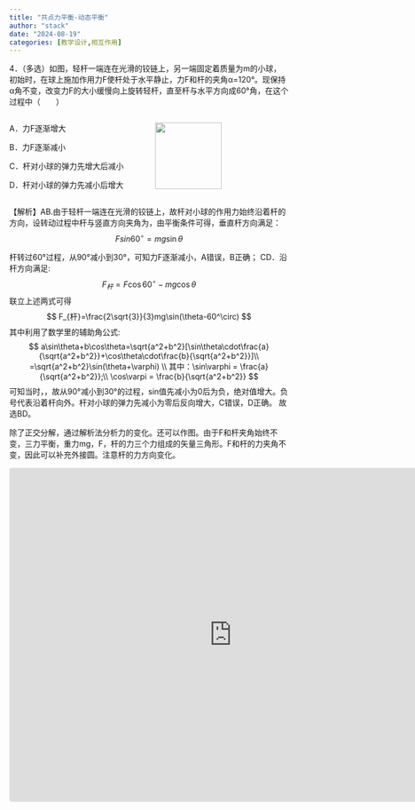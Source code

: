 ```yaml
---
title: "共点力平衡-动态平衡"
author: "stack"
date: "2024-08-19"
categories: [教学设计,相互作用]
---
```


::: callout-note
4．（多选）如图，轻杆一端连在光滑的铰链上，另一端固定着质量为m的小球，初始时，在球上施加作用力F使杆处于水平静止，力F和杆的夹角α=120°。现保持α角不变，改变力F的大小缓慢向上旋转轻杆，直至杆与水平方向成60°角，在这个过程中（　　）

::: columns
::: {.column width="50%"}
A．力F逐渐增大

B．力F逐渐减小

C．杆对小球的弹力先增大后减小

D．杆对小球的弹力先减小后增大
:::

::: {.column width="50%"}
![](images/paste-1.png){fig-align="left" width="120"}
:::
:::

【解析】AB.由于轻杆一端连在光滑的铰链上，故杆对小球的作用力始终沿着杆的方向，设转动过程中杆与竖直方向夹角为，由平衡条件可得，垂直杆方向满足： $$
Fsin60^\circ = mg\sin\theta
$$

杆转过60°过程，从90°减小到30°，可知力F逐渐减小，A错误，B正确； CD．沿杆方向满足: $$
F_{杆}=F\cos60^\circ-mg\cos\theta
$$ 联立上述两式可得 $$
F_{杆}=\frac{2\sqrt{3}}{3}mg\sin(\theta-60^\circ)
$$ 其中利用了数学里的辅助角公式: $$
a\sin\theta+b\cos\theta=\sqrt{a^2+b^2}[\sin\theta\cdot\frac{a}{\sqrt{a^2+b^2}}+\cos\theta\cdot\frac{b}{\sqrt{a^2+b^2}}]\\
=\sqrt{a^2+b^2}\sin(\theta+\varphi) \\
其中：\sin\varphi = \frac{a}{\sqrt{a^2+b^2}};\\
\cos\varpi = \frac{b}{\sqrt{a^2+b^2}}
$$ 可知当时，，故从90°减小到30°的过程，sin值先减小为0后为负，绝对值增大。负号代表沿着杆向外。杆对小球的弹力先减小为零后反向增大，C错误，D正确。 故选BD。
:::

除了正交分解，通过解析法分析力的变化。还可以作图。由于F和杆夹角始终不变，三力平衡，重力mg，F，杆的力三个力组成的矢量三角形。F和杆的力夹角不变，因此可以补充外接圆。注意杆的力方向变化。

<iframe src="https://www.geogebra.org/classic/mnmzec6s?embed" width="800" height="600" allowfullscreen style="border: 1px solid #e4e4e4;border-radius: 4px;" frameborder="0">

</iframe>